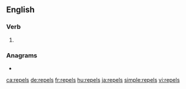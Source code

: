 ==English==

===Verb===
{{head|en|verb form}}

# {{en-third-person singular of|repel}}

===Anagrams===
* {{l|en|lepers}}

[[ca:repels]]
[[de:repels]]
[[fr:repels]]
[[hu:repels]]
[[ja:repels]]
[[simple:repels]]
[[vi:repels]]